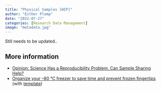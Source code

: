 ```yaml
---
title: "Physical Samples [WIP]"
author: "Esther Plomp"
date: "2022-07-27"
categories: [Research Data Management]
image: "metadata.jpg"
---
```


Still needs to be updated..

## More information

-   [Opinion: Science Has a Reproducibility Problem. Can Sample Sharing Help?](https://undark.org/2023/07/27/science-has-a-reproducibility-problem-can-sample-sharing-help/)
-   [Organize your –80 °C freezer to save time and prevent frozen fingertips](https://www.nature.com/articles/d41586-024-00031-w) (with [template](https://www.organizolife.com/downloads))
